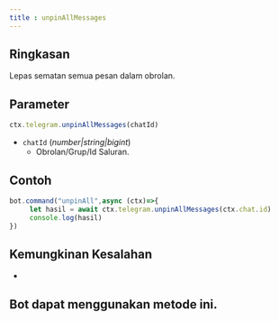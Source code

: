 ```yaml
---
title : unpinAllMessages
---
```

## Ringkasan
Lepas sematan semua pesan dalam obrolan.
## Parameter
```ts
ctx.telegram.unpinAllMessages(chatId)
```
- `chatId` (_number|string|bigint_)
     - Obrolan/Grup/Id Saluran.
## Contoh
```ts highlight=2
bot.command("unpinAll",async (ctx)=>{
     let hasil = await ctx.telegram.unpinAllMessages(ctx.chat.id)
     console.log(hasil)
})
```
## Kemungkinan Kesalahan
-
## Bot dapat menggunakan metode ini.